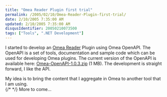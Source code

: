 ```yaml
---
title: "Omea Reader Plugin first trial"
permalink: /2005/02/10/Omea-Reader-Plugin-first-trial/
date: 2/10/2005 7:35:00 AM
updated: 2/10/2005 7:35:00 AM
disqusIdentifier: 20050210073500
tags: ["Tools", ".NET Development"]
---
```

I started to develop an [Omea 
Reader](http://www.jetbrains.com/omea/reader/) Plugin using Omea OpenAPI. The OpenAPI is a set of tools, 
documentation and sample code which can be used for developing Omea plugins. The 
current version of the OpenAPI is available here: [Omea-OpenAPI-1.0.3.zip](http://download.jetbrains.com/omea/Omea-OpenAPI-1.0.3.zip) (1 
MB). The development is straight forward, I like the API.

My idea is to bring the content that I aggregate in Omea to another tool that 
I am using.  
{/* <!-- more --> */}
More to come...
